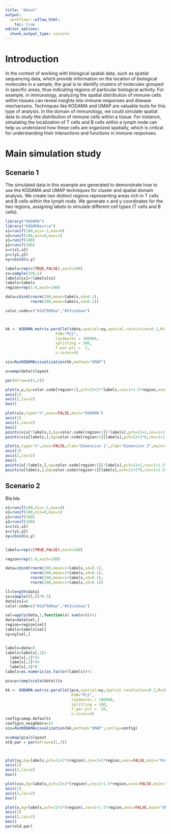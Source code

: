 ---
title: "About"
output:
  workflowr::wflow_html:
    toc: true
editor_options:
  chunk_output_type: console
---

# Introduction
In the context of working with biological spatial data, such as spatial sequencing data, which provide information on the location of biological molecules in a sample, the goal is to identify clusters of molecules grouped in specific areas, thus indicating regions of particular biological activity. For example, in immunology, analyzing the spatial distribution of immune cells within tissues can reveal insights into immune responses and disease mechanisms. Techniques like KODAMA and UMAP are valuable tools for this type of analysis. 
In the domain of immunology, we could simulate spatial data to study the distribution of immune cells within a tissue. For instance, simulating the localization of T cells and B cells within a lymph node can help us understand how these cells are organized spatially, which is critical for understanding their interactions and functions in immune responses.



# Main simulation study
## Scenario 1

The simulated data in this example are generated to demonstrate how to use the KODAMA and UMAP techniques for cluster and spatial domain analysis. We create two distinct regions representing areas rich in T cells and B cells within the lymph node.
We generate x and y coordinates for the two regions, assigning labels to simulate different cell types (T cells and B cells).


```{r, fig.width=10, fig.height=4}

library("KODAMA")
library("KODAMAextra")
x1=runif(100,min=-1,max=0)
x2=runif(100,min=0,max=1)
y1=runif(100)
y2=runif(100)
x=c(x1,x2)
y=c(y1,y2)
xy=cbind(x,y)

labels=rep(c(TRUE,FALSE),each=100)
ss=sample(100,5)
labels[ss]=!labels[ss]
labels=labels
region=rep(1:0,each=100)

data=cbind(rnorm(200,mean=labels,sd=0.1),
           rnorm(200,mean=labels,sd=0.1))

color.code=c("#1d79d0aa","#53ca3eaa")



kk <- KODAMA.matrix.parallel(data,spatial=xy,spatial.resolution=0.1,M=100,
                      FUN="PLS",
                      landmarks = 100000,
                      splitting = 100,
                      f.par.pls =  2,
                      n.cores=4)

vis=RunKODAMAvisualization(kk,method="UMAP")

u=umap(data)$layout

par(mfrow=c(1,3))

plot(x,y,bg=color.code[region+1],pch=21+2*!labels,cex=1+1.5*region,axes=FALSE,main="Position")
axis(1)
axis(2,las=2)
box()

plot(vis,type="n",axes=FALSE,main="KODAMA")
axis(1)
axis(2,las=2)
box()
points(vis[!labels,],bg=color.code[region+1][!labels],pch=21+2,cex=1+1.5*region[!labels])
points(vis[labels,],bg=color.code[region+1][labels],pch=21+2*0,cex=1+1.5*region[labels])

plot(u,type="n",axes=FALSE,xlab="Dimension 1",ylab="Dimension 2",main="UMAP")
axis(1)
axis(2,las=2)
box()
points(u[!labels,],bg=color.code[region+1][!labels],pch=21+2,cex=1+1.5*region[!labels])
points(u[labels,],bg=color.code[region+1][labels],pch=21+2*0,cex=1+1.5*region[labels])
```


## Scenario 2

Bla bla.

```{r, fig.width=10, fig.height=4}

x1=runif(100,min=-1,max=0)
x2=runif(100,min=0,max=1)
y1=runif(100)
y2=runif(100)
x=c(x1,x2)
y=c(y1,y2)
xy=cbind(x,y)


labels=rep(c(TRUE,FALSE),each=100)

region=rep(1:0,each=100)

data=cbind(rnorm(200,mean=1+labels,sd=0.1),
           rnorm(200,mean=1+labels,sd=0.1),
           rnorm(200,mean=1+labels,sd=0.1),
           rnorm(200,mean=1+labels,sd=0.1))

ll=length(data)
ss=sample(ll,ll*0.5)
data[ss]=0
color.code=c("#1d79d0aa","#53ca3eaa")

sel=apply(data,1,function(x) sum(x>0))>2
data=data[sel,]
region=region[sel]
labels=labels[sel]
xy=xy[sel,]


labels=data>0
labels=labels[,1]+
  labels[,2]*2+
  labels[,3]*4+
  labels[,4]*8
labels=as.numeric(as.factor(labels))+1

pca=prcomp(scale(data))$x

kk <- KODAMA.matrix.parallel(pca,spatial=xy,spatial.resolution=0.1,M=100,
                             FUN="PLS",
                             landmarks = 100000,
                             splitting = 100,
                             f.par.pls =  10,
                             n.cores=4)
config=umap.defaults
config$n_neighbors=15
vis=RunKODAMAvisualization(kk,method="UMAP",config=config)

u=umap(pca)$layout
old.par = par(mfrow=c(1,3))



plot(xy,bg=labels,pch=21+2*(region),cex=2+1*region,axes=FALSE,main="Position")
axis(1)
axis(2,las=2)
box()

plot(vis,bg=labels,pch=21+2*(region),cex=1+1.5*region,axes=FALSE,main="KODAMA")
axis(1)
axis(2,las=2)
box()

plot(u,bg=labels,pch=21+2*(region),cex=1+1.5*region,axes=FALSE,main="UMAP")
axis(1)
axis(2,las=2)
box()
par(old.par)
```
